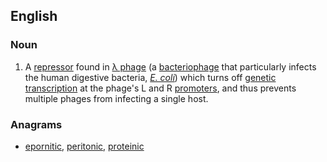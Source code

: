 ==English==
===Noun===
{{wikipedia}}
{{en-noun|sg=[[cI]] [[protein]]}}
# A [[repressor]] found in [[λ phage]] (a [[bacteriophage]] that particularly infects the human digestive bacteria, ''[[E. coli]]'') which turns off [[genetic]] [[transcription]] at the phage's L and R [[promoter]]s, and thus prevents multiple phages from infecting a single host.

===Anagrams===
* [[epornitic#English|epornitic]], [[peritonic#English|peritonic]], [[proteinic#English|proteinic]]